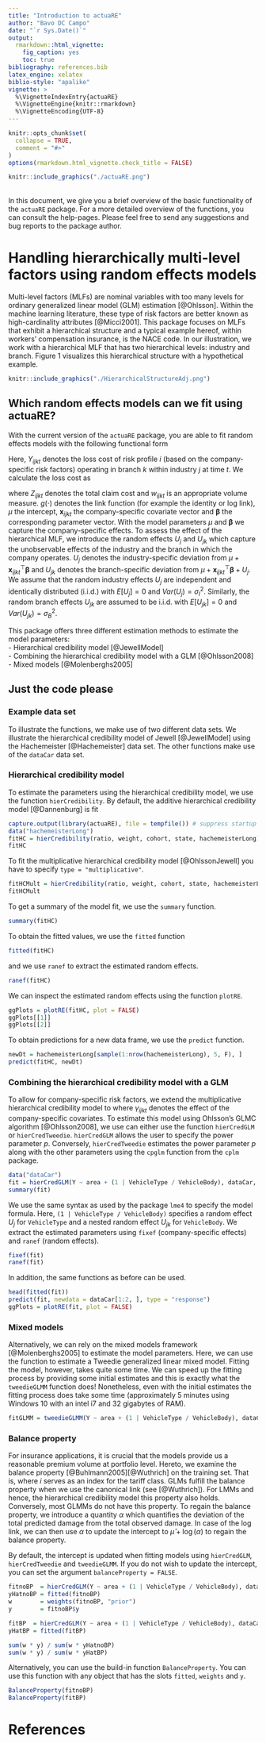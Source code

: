 ---
title: "Introduction to actuaRE"
author: "Bavo DC Campo"
date: "`r Sys.Date()`"
output: 
  rmarkdown::html_vignette:
    fig_caption: yes
    toc: true
bibliography: references.bib
latex_engine: xelatex
biblio-style: "apalike"
vignette: >
  %\VignetteIndexEntry{actuaRE}
  %\VignetteEngine{knitr::rmarkdown}
  %\VignetteEncoding{UTF-8}
---

```{r setup, include = FALSE}
knitr::opts_chunk$set(
  collapse = TRUE,
  comment = "#>"
)
options(rmarkdown.html_vignette.check_title = FALSE)
```

<div>
```{r logo, echo=FALSE, out.width="25%"}
knitr::include_graphics("./actuaRE.png")
```
</div>
<br clear="right">
In this document, we give you a brief overview of the basic functionality of the `actuaRE` package. For a more detailed overview of the functions, you can consult the help-pages. Please feel free to send any suggestions and bug reports to the package author.



# Handling hierarchically multi-level factors using random effects models
Multi-level factors (MLFs) are nominal variables with too many levels for ordinary generalized linear model (GLM) estimation [@Ohlsson]. Within the machine learning literature, these type of risk factors are better known as high-cardinality attributes [@Micci2001]. This package focuses on MLFs that exhibit a hierarchical structure and a typical example hereof, within workers' compensation insurance, is the NACE code. In our illustration, we work with a hierarchical MLF that has two hierarchical levels: industry and branch. Figure 1 visualizes this hierarchical structure with a hypothetical example.

```{r hMLF, fig.align = 'center', fig.cap = "Figure 1: Hierarchical structure of a hypothetical example", fig.topcaption = TRUE, echo = FALSE}
knitr::include_graphics("./HierarchicalStructureAdj.png")
```

## Which random effects models can we fit using actuaRE?
With the current version of the `actuaRE` package, you are able to  fit random effects models with the following functional form

\begin{align*}
g(E[Y_{ijkt} | U_j, U_{jk}]) &= \mu + \boldsymbol{x}_{ijkt}^\top \boldsymbol{\beta} + U_j + U_{jk} \\&= \zeta_{ijkt}.\\
\end{align*}

Here, $Y_{ijkt}$ denotes the loss cost of risk profile $i$ (based on the company-specific risk factors) operating in branch $k$ within industry $j$ at time $t$. We calculate the loss cost as 

\begin{align*}
  Y_{ijkt} = \frac{Z_{ijkt}}{w_{ijkt}}
\end{align*}
where $Z_{ijkt}$ denotes the total claim cost and $w_{ijkt}$ is an appropriate volume measure. $g(\cdot)$ denotes the link function (for example the identity or log link), $\mu$ the intercept, $\boldsymbol{x}_{ijkt}$ the company-specific covariate vector and $\boldsymbol{\beta}$ the corresponding parameter vector. With the model parameters $\mu$ and $\boldsymbol{\beta}$ we capture the company-specific effects. To assess the effect of the hierarchical MLF, we introduce the random effects $U_j$ and $U_{jk}$ which capture the unobservable effects of the industry and the branch in which the company operates. $U_j$ denotes the industry-specific deviation from $\mu + \boldsymbol{x}_{ijkt}^\top \boldsymbol{\beta}$ and $U_{jk}$ denotes the branch-specific deviation from $\mu + \boldsymbol{x}_{ijkt}^\top \boldsymbol{\beta} + U_{j}$. We assume that the random industry effects $U_j$ are independent and identically distributed (i.i.d.) with $E[U_j] = 0$ and $Var(U_j) = \sigma_{I}^2$. Similarly, the random branch effects $U_{jk}$ are assumed to be i.i.d. with $E[U_{jk}] = 0$ and $Var(U_{jk}) = \sigma_{B}^2$.

This package offers three different estimation methods to estimate the model parameters:
 <br /> - Hierarchical credibility model [@JewellModel]
 <br /> - Combining the hierarchical credibility model with a GLM [@Ohlsson2008]
 <br /> - Mixed models [@Molenberghs2005]


## Just the code please

### Example data set
To illustrate the functions, we make use of two different data sets. We illustrate the hierarchical credibility model of Jewell [@JewellModel] using the Hachemeister [@Hachemeister] data set. The other functions make use of the `dataCar` data set.

### Hierarchical credibility model
To estimate the parameters using the hierarchical credibility model, we use the function `hierCredibility`. By default, the additive hierarchical credibility model [@Dannenburg] is fit

\begin{align*}
		E[Y_{ijkt} | U_j, U_{jk}] &= \mu + U_j + U_{jk}.
\end{align*}

```{r}
capture.output(library(actuaRE), file = tempfile()) # suppress startup message
data("hachemeisterLong")
fitHC = hierCredibility(ratio, weight, cohort, state, hachemeisterLong)
fitHC
```

To fit the multiplicative hierarchical credibility model [@OhlssonJewell]
\begin{align*}
		E[Y_{ijkt} | \widetilde{U}_j, \widetilde{U}_{jk}] &= \tilde{\mu} \ \widetilde{U}_j \ \widetilde{U}_{jk}
\end{align*}
you have to specify `type = "multiplicative"`.
```{r, eval = FALSE}
fitHCMult = hierCredibility(ratio, weight, cohort, state, hachemeisterLong, type = "multiplicative")
fitHCMult
```



To get a summary of the model fit, we use the `summary` function. 
```{r}
summary(fitHC)
```

To obtain the fitted values, we use the `fitted` function
```{r}
fitted(fitHC)
```

and we use `ranef` to extract the estimated random effects.
```{r}
ranef(fitHC)
```

We can inspect the estimated random effects using the function `plotRE`.
```{r, fig.show = 'hold'}
ggPlots = plotRE(fitHC, plot = FALSE)
ggPlots[[1]]
ggPlots[[2]]
```

To obtain predictions for a new data frame, we use the `predict` function.
```{r}
newDt = hachemeisterLong[sample(1:nrow(hachemeisterLong), 5, F), ]
predict(fitHC, newDt)
```

### Combining the hierarchical credibility model with a GLM
To allow for company-specific risk factors, we extend the multiplicative hierarchical credibility model to 
\begin{align*}
		E[Y_{ijkt} | \widetilde{U}_j, \widetilde{U}_{jk}] &= \tilde{\mu} \ \gamma_{ijkt} \ \widetilde{U}_j \ \widetilde{U}_{jk} = \gamma_{ijkt} V_{jk}
\end{align*}
where $\gamma_{ijkt}$ denotes the effect of the company-specific covariates. To estimate this model using Ohlsson's GLMC algorithm [@Ohlsson2008], we use can either use the function `hierCredGLM` or `hierCredTweedie`. `hierCredGLM` allows the user to specify the power parameter $p$. Conversely, `hierCredTweedie` estimates the power parameter $p$ along with the other parameters using the `cpglm` function from the `cplm` package.


```{r}
data("dataCar")
fit = hierCredGLM(Y ~ area + (1 | VehicleType / VehicleBody), dataCar, weights = w)
summary(fit)
```
We use the same syntax as used by the package `lme4` to specify the model formula. Here, `(1 | VehicleType / VehicleBody)` specifies a random effect $U_j$ for `VehicleType` and a nested random effect $U_{jk}$ for `VehicleBody`. We extract the estimated parameters using `fixef` (company-specific effects) and `ranef` (random effects).
```{r}
fixef(fit)
ranef(fit)
```

In addition, the same functions as before can be used.
```{r }
head(fitted(fit))
predict(fit, newdata = dataCar[1:2, ], type = "response")
ggPlots = plotRE(fit, plot = FALSE)
```

### Mixed models
Alternatively, we can rely on the mixed models framework [@Molenberghs2005] to estimate the model parameters. Here, we can use the \code{\link[cplm]{cpglmm}} function to estimate a 
Tweedie generalized linear mixed model. Fitting the model, however, takes quite some time. We can speed up the fitting process by providing some initial estimates and this is exactly
what the `tweedieGLMM` function does! Nonetheless, even with the initial estimates the fitting process does take some time (approximately 5 minutes using Windows 10 with an intel i7 and 32 gigabytes of RAM).

```{r, eval = FALSE}
fitGLMM = tweedieGLMM(Y ~ area + (1 | VehicleType / VehicleBody), dataCar, weights = w, verbose = TRUE)
```

### Balance property
For insurance applications, it is crucial that the models provide us a reasonable premium volume at portfolio level. Hereto, we examine the balance property [@Buhlmann2005][@Wuthrich] on the training set. That is,
\begin{equation}
	\begin{aligned}
		\sum_{i, j, k, t} w_{ijkt} \ Y_{ijkt} &= \sum_{i, j, k, t} w_{ijkt} \ \widehat{Y}_{ijkt}\\
	\end{aligned}
\end{equation}
where $i$ serves as an index for the tariff class. GLMs fulfill the balance property when we use the canonical link (see [@Wuthrich]). For LMMs and hence, the hierarchical credibility model this property also holds. Conversely, most GLMMs do not have this property. To regain the balance property, we introduce a quantity $\alpha$ 
\begin{equation}
	\begin{aligned}
		\alpha &= \frac{\sum_{i, j, k, t} w_{ijkt} \ Y_{ijkt}}{\sum_{i, j, k, t} w_{ijkt} \ \widehat{Y}_{ijkt}}\\
	\end{aligned}
\end{equation}
which quantifies the deviation of the total predicted damage from the total observed damage. In case of the log link, we can then use $\alpha$ to update the intercept to $\hat{\mu} + \log(\alpha)$ to regain the balance property.

By default, the intercept is updated when fitting models using `hierCredGLM`, `hierCredTweedie` and `tweedieGLMM`. If you do not wish to update the intercept, you can set the argument `balanceProperty = FALSE`.

```{r}
fitnoBP  = hierCredGLM(Y ~ area + (1 | VehicleType / VehicleBody), dataCar, weights = w, balanceProperty = F)
yHatnoBP = fitted(fitnoBP)
w        = weights(fitnoBP, "prior")
y        = fitnoBP$y

fitBP  = hierCredGLM(Y ~ area + (1 | VehicleType / VehicleBody), dataCar, weights = w, balanceProperty = T)
yHatBP = fitted(fitBP)

sum(w * y) / sum(w * yHatnoBP)
sum(w * y) / sum(w * yHatBP)
```
Alternatively, you can use the build-in function `BalanceProperty`. You can use this function with any object that has the slots `fitted`, `weights` and `y`.
```{r}
BalanceProperty(fitnoBP)
BalanceProperty(fitBP)
```

# References

<div id="refs"></div>
